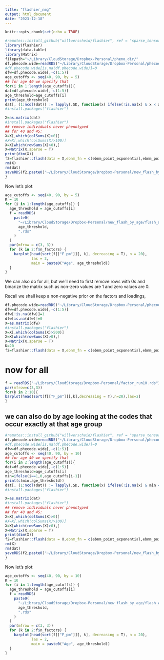 ```yaml
---
title: "flashier_nmg"
output: html_document
date: "2023-12-18"
---
```


```r
knitr::opts_chunk$set(echo = TRUE)
```

```r
#remotes::install_github("willwerscheid/flashier", ref = "sparse_tensors")
library(flashier)
library(data.table)
library(Matrix)
filepath="~/Library/CloudStorage/Dropbox-Personal/pheno_dir/"
df.phecode.wide=readRDS("~/Library/CloudStorage/Dropbox-Personal/phecode/df.phecode.wide.rds")
#df.phecode.wide[is.na(df.phecode.wide)]=0
dfw=df.phecode.wide[,-c(1:5)]
age_cutoffs <- seq(40, 90, by = 5)
## for age 40 we specify that 
for(i in 1:length(age_cutoffs)){
dat=df.phecode.wide[,-c(1:5)]
age_threshold=age_cutoffs[i]
print(age_threshold)
dat[, (1:ncol(dat)) := lapply(.SD, function(x) ifelse(!is.na(x) & x < age_threshold, 1, 0))]
#install.packages("flashier")

X=as.matrix(dat)
#install.packages("flashier")
## remove individuals never phenotyped
## for 40 and 45: 
X=X[,which(colSums(X)>0)]
#X=X[,which(colSums(X)>100)]
X=X[which(rowSums(X)>0),]
X=Matrix(X,sparse = T)
print(dim(X))
f2=flashier::flash(data = X,ebnm_fn = c(ebnm_point_exponential,ebnm_point_exponential),var_type = 2,greedy_Kmax = 10)
rm(X)
rm(dat)
saveRDS(f2,paste0("~/Library/CloudStorage/Dropbox-Personal/new_flash_by_age/flash_age",age_threshold,".rds"))
}
```

Now let's plot:

```r
age_cutoffs <- seq(40, 90, by = 5)
K = 10
for (i in 1:length(age_cutoffs)) {
  age_threshold = age_cutoffs[i]
  f = readRDS(
    paste0(
      "~/Library/CloudStorage/Dropbox-Personal/new_flash_by_age/flash_age",
      age_threshold,
      ".rds"
    )
  )
  par(mfrow = c(3, 3))
  for (k in 2:f$n_factors) {
    barplot(head(sort(f[["F_pm"]][, k], decreasing = T), n = 20),
            las = 2,
            main = paste0("Age", age_threshold))
  }
}

```

We can also do for all, but we'll need to first remove rows with 0s and binarize the matrix such as non-zero values are 1 and zero values are 0.

Recall we shall keep a non-negative prior on the factors and loadings,

```r
df.phecode.wide=readRDS("~/Library/CloudStorage/Dropbox-Personal/phecode/df.phecode.wide.rds")
dfw=df.phecode.wide[,-c(1:5)]
dfw[!is.na(dfw)]=1
dfw[is.na(dfw)]=0
X=as.matrix(dfw)
#install.packages("flashier")
X=X[,which(colSums(X)>500)]
X=X[which(rowSums(X)>0),]
X=Matrix(X,sparse = T)
K=20
f2=flashier::flash(data = X,ebnm_fn = c(ebnm_point_exponential,ebnm_point_exponential),var_type = 2,greedy_Kmax = K)

```

# now for all

```r
f = readRDS("~/Library/CloudStorage/Dropbox-Personal/factor_run10.rds")
par(mfrow=c(3,3))
for(k in 2:10){
barplot(head(sort(f[["F_pm"]][,k],decreasing = T),n=20),las=2)
}

```


## we can also do by age looking at the codes that occur exactly at that age group

```r
#remotes::install_github("willwerscheid/flashier", ref = "sparse_tensors")
df.phecode.wide=readRDS("~/Library/CloudStorage/Dropbox-Personal/phecode/df.phecode.wide.rds")
#df.phecode.wide[is.na(df.phecode.wide)]=0
dfw=df.phecode.wide[,-c(1:5)]
age_cutoffs <- seq(40, 90, by = 10)
## for age 40 we specify that 
for(i in 2:length(age_cutoffs)){
dat=df.phecode.wide[,-c(1:5)]
age_threshold=age_cutoffs[i]
min=ifelse(i==1,0,age_cutoffs[i-1])
print(c(min,age_threshold))
dat[, (1:ncol(dat)) := lapply(.SD, function(x) ifelse(!is.na(x) & min < x & x < age_threshold, 1, 0))]
#install.packages("flashier")

X=as.matrix(dat)
#install.packages("flashier")
## remove individuals never phenotyped
## for 40 and 45: 
X=X[,which(colSums(X)>0)]
#X=X[,which(colSums(X)>100)]
X=X[which(rowSums(X)>0),]
X=Matrix(X,sparse = T)
print(dim(X))
f2=flashier::flash(data = X,ebnm_fn = c(ebnm_point_exponential,ebnm_point_exponential),var_type = 2,greedy_Kmax = 10)
rm(X)
rm(dat)
saveRDS(f2,paste0("~/Library/CloudStorage/Dropbox-Personal/new_flash_by_age/flash_age_exact",age_threshold,".rds"))
}
```

Now let's plot:

```r
age_cutoffs <- seq(40, 90, by = 10)
K = 10
for (i in 1:length(age_cutoffs)) {
  age_threshold = age_cutoffs[i]
  f = readRDS(
    paste0(
      "~/Library/CloudStorage/Dropbox-Personal/new_flash_by_age/flash_age_exact",
      age_threshold,
      ".rds"
    )
  )
  par(mfrow = c(3, 3))
  for (k in 2:f$n_factors) {
    barplot(head(sort(f[["F_pm"]][, k], decreasing = T), n = 20),
            las = 2,
            main = paste0("Age", age_threshold))
  }
}

```


